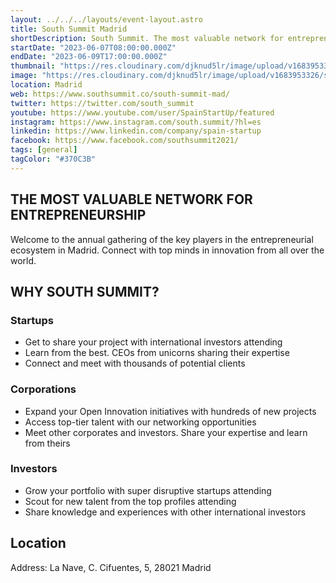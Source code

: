 ```yaml
---
layout: ../../../layouts/event-layout.astro
title: South Summit Madrid
shortDescription: South Summit. The most valuable network for entrepreneurship and business.
startDate: "2023-06-07T08:00:00.000Z"
endDate: "2023-06-09T17:00:00.000Z"
thumbnail: "https://res.cloudinary.com/djknud5lr/image/upload/v1683953326/south-summit_llbt0u.webp"
image: "https://res.cloudinary.com/djknud5lr/image/upload/v1683953326/south-summit_llbt0u.webp"
location: Madrid
web: https://www.southsummit.co/south-summit-mad/
twitter: https://twitter.com/south_summit
youtube: https://www.youtube.com/user/SpainStartUp/featured
instagram: https://www.instagram.com/south.summit/?hl=es
linkedin: https://www.linkedin.com/company/spain-startup
facebook: https://www.facebook.com/southsummit2021/
tags: [general]
tagColor: "#370C3B"
---
```



## THE MOST VALUABLE NETWORK FOR ENTREPRENEURSHIP

Welcome to the annual gathering of the key players in the entrepreneurial ecosystem in Madrid. Connect with top minds in innovation from all over the world.

## WHY SOUTH SUMMIT?

### Startups

- Get to share your project with international investors attending
- Learn from the best. CEOs from unicorns sharing their expertise
- Connect and meet with thousands of potential clients

### Corporations

- Expand your Open Innovation initiatives with hundreds of new projects
- Access top-tier talent with our networking opportunities
- Meet other corporates and investors. Share your expertise and learn from theirs

### Investors

- Grow your portfolio with super disruptive startups attending
- Scout for new talent from the top profiles attending
- Share knowledge and experiences with other international investors

## Location

Address: La Nave, C. Cifuentes, 5, 28021 Madrid

<GoogleMap
  src="https://www.google.com/maps/embed?pb=!1m18!1m12!1m3!1d3040.7632618974935!2d-3.698191148637265!3d40.34759737927201!2m3!1f0!2f0!3f0!3m2!1i1024!2i768!4f13.1!3m3!1m2!1s0xd4226dc6a64c46b%3A0x23e1b239d4aea935!2sLa%20Nave!5e0!3m2!1ses!2ses!4v1679465962027!5m2!1ses!2ses"
  ariaLabel="Address: La Nave, C. Cifuentes, 5, 28021 Madrid"
/>
